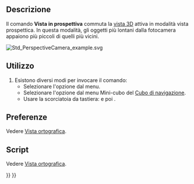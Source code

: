 <languages/>

{{Docnav/it
|[[Std_OrthographicCamera/it|Vista otografica]]
|[[Std_MainFullscreen/it|Schermo intero della finestra principale]]
|[[Std_View_Menu/it|Menu Visualizza]]
|IconL=Std_OrthographicCamera.svg
|IconR=Std_MainFullscreen.svg
|IconC=Freecad.svg
}}

{{GuiCommand/it|Name=Std_PerspectiveCamera|Name/it=Vista in prospettiva|MenuLocation=Visualizza → Vista in prospettiva|Workbenches=Tutti|Shortcut={{KEY|V}} {{KEY|P}}|SeeAlso=[[Std_OrthographicCamera/it|Vista ortografica]]}}

<span id="Description"></span>
==Descrizione==

Il comando '''Vista in prospettiva''' commuta la [[3D_view/it|vista 3D]] attiva in modalità vista prospettica. In questa modalità, gli oggetti più lontani dalla fotocamera appaiono più piccoli di quelli più vicini.

[[Image:Std_PerspectiveCamera_example.svg]]
{{Caption|Due cubi con le stesse dimensioni nella vista in prospettiva}}

<span id="Usage"></span>
==Utilizzo==

# Esistono diversi modi per invocare il comando:
#* Selezionare l'opzione {{MenuCommand|Visualizza → [[Image:Std_PerspectiveCamera.svg|16px]] Vista in prospettiva}} dal menu.
#* Selezionare l'opzione {{MenuCommand|[[Image:Std_PerspectiveCamera.svg|16px]] Vista in prospettiva}} dal menu Mini-cubo del [[Navigation_Cube/it|Cubo di navigazione]].
#* Usare la scorciatoia da tastiera: {{KEY|V}} e poi {{KEY|P}}.

<span id="Preferences"></span>
== Preferenze ==

Vedere [[Std_OrthographicCamera/it#Preferenze|Vista ortografica]].

<span id="Scripting"></span>
==Script==

Vedere [[Std_OrthographicCamera/it#Script|Vista ortografica]].


{{Docnav/it
|[[Std_OrthographicCamera/it|Vista otografica]]
|[[Std_MainFullscreen/it|Schermo intero della finestra principale]]
|[[Std_View_Menu/it|Menu Visualizza]]
|IconL=Std_OrthographicCamera.svg
|IconR=Std_MainFullscreen.svg
|IconC=Freecad.svg
}}

{{Std_Base_navi{{#translation:}}}}
{{Userdocnavi{{#translation:}}}}